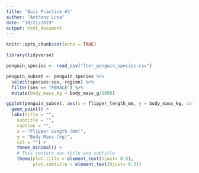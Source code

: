 ```yaml
---
title: 'Quiz Practice #2'
author: "Anthony Luna"
date: "10/21/2019"
output: html_document
---
```


```r
knitr::opts_chunk$set(echo = TRUE)
```

```r
library(tidyverse)

```

```r
penguin_species <- read_csv("lter_penguin_species.csv")
```

```r
penguin_subset <- penguin_species %>% 
  select(species:sex,-region) %>% 
  filter(sex == "FEMALE") %>% 
  mutate(body_mass_kg = body_mass_g/1000)
```

```r
ggplot(penguin_subset, aes(x = flipper_length_mm, y = body_mass_kg, color = species)) +
  geom_point() +
  labs(title = "",
    subtitle = "",
    caption = "",
    x = "Flipper Length (mm)",
    y = "Body Mass (kg)",
    col = "") + 
    theme_minimal() +  
    # This centers our title and subtitle  
    theme(plot.title = element_text(hjust= 0.5),
          plot.subtitle = element_text(hjust= 0.5))
```



